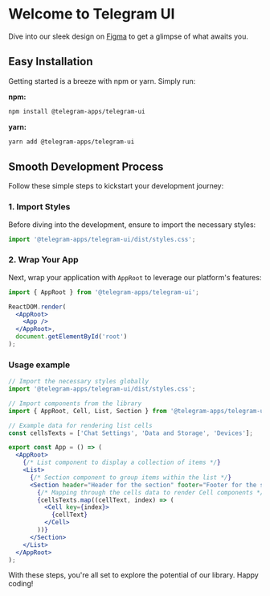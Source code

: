 # Welcome to Telegram UI

Dive into our sleek design on [Figma](https://figma.com/community/file/1348989725141777736/) to get a glimpse of what awaits you.

## Easy Installation

Getting started is a breeze with npm or yarn. Simply run:

**npm:**

```sh
npm install @telegram-apps/telegram-ui
```

**yarn:**

```sh
yarn add @telegram-apps/telegram-ui
```

## Smooth Development Process

Follow these simple steps to kickstart your development journey:

### 1. Import Styles

Before diving into the development, ensure to import the necessary styles:

```jsx
import '@telegram-apps/telegram-ui/dist/styles.css';
```

### 2. Wrap Your App

Next, wrap your application with `AppRoot` to leverage our platform's features:

```jsx
import { AppRoot } from '@telegram-apps/telegram-ui';

ReactDOM.render(
  <AppRoot>
    <App />
  </AppRoot>,
  document.getElementById('root')
);
```

### Usage example

```jsx
// Import the necessary styles globally
import '@telegram-apps/telegram-ui/dist/styles.css';

// Import components from the library
import { AppRoot, Cell, List, Section } from '@telegram-apps/telegram-ui';

// Example data for rendering list cells
const cellsTexts = ['Chat Settings', 'Data and Storage', 'Devices'];

export const App = () => (
  <AppRoot>
    {/* List component to display a collection of items */}
    <List>
      {/* Section component to group items within the list */}
      <Section header="Header for the section" footer="Footer for the section">
        {/* Mapping through the cells data to render Cell components */}
        {cellsTexts.map((cellText, index) => (
          <Cell key={index}>
            {cellText}
          </Cell>
        ))}
      </Section>
    </List>
  </AppRoot>
);
```

With these steps, you're all set to explore the potential of our library. Happy coding!
